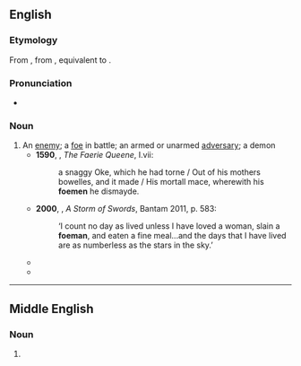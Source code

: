 ==English==

===Etymology===
From {{inh|en|enm|foman||an enemy, devil, demon}}, from {{inh|en|ang|fāhman||enemy}}, equivalent to {{compound|en|foe|man}}.

===Pronunciation===
* {{a|UK}} {{IPA|en|/ˈfəʊmən/}}

===Noun===
{{en-noun|foemen}}

# An [[enemy]]; a [[foe]] in battle; an armed or unarmed [[adversary]]; a demon
#* '''1590''', {{w|Edmund Spenser}}, ''The Faerie Queene'', I.vii:
#*: a snaggy Oke, which he had torne / Out of his mothers bowelles, and it made / His mortall mace, wherewith his '''foemen''' he dismayde.
#* '''2000''', {{w|George R.R. Martin}}, ''A Storm of Swords'', Bantam 2011, p. 583:
#*: ‘I count no day as lived unless I have loved a woman, slain a '''foeman''', and eaten a fine meal...and the days that I have lived are as numberless as the stars in the sky.’
#* {{quote-book
|en
|year=2005
|year_published=
|edition=
|editor=
|author={{w|Steven Pressfield}}
|title=Gates of Fire: An Epic Novel of the Battle of Thermopylae
|chapter=
|url=http://books.google.com/books?id=vcxlHkUGf_wC&dq=gates+of+fire&hl=en&sa=X&ei=RDc1T_CUDoOJgwfE-ZjoBQ&redir_esc=y
|genre=Historical Fiction
|publisher=Random House
|isbn=9780553383683
|page=
|passage=Who were these '''foemen''', who had taken with them to the house of the dead ten, or as some reports said, as many as twenty for every one of their own fallen?
}}
#* {{quote-web
|en
|date=2009-08-14
|first=
|last=
|author=Mark Dery
|authorlink=w:Mark Dery
|title=Smart Bombs: Mark Dery, Steven Pinker on the Nature-Nurture Wars and the Politics of IQ
|site=BoingBoing
|url=http://boingboing.net/2009/08/14/smart-bombs-mark-der.html
|archiveorg=
|accessdate=2012-02-10
|passage=Exhaustively knowledgeable about the science of cognition, and a '''foeman''' who gives as good as he gets (if not better) in the nature-versus-nurture culture wars, Pinker seemed the perfect foil for some of my ideas about the IQ test.
}}

----

==Middle English==

===Noun===
{{head|enm|noun}}

# {{alt form|enm|foman}}